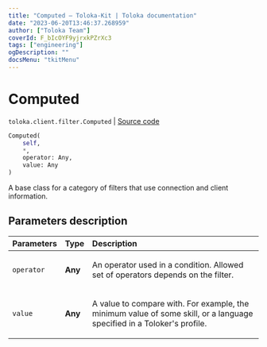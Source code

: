 ```yaml
---
title: "Computed — Toloka-Kit | Toloka documentation"
date: "2023-06-20T13:46:37.268959"
author: ["Toloka Team"]
coverId: F_bIcOYF9yjrxkPZrXc3
tags: ["engineering"]
ogDescription: ""
docsMenu: "tkitMenu"
---
```


# Computed

`toloka.client.filter.Computed` | [Source code](https://github.com/Toloka/toloka-kit/blob/v1.2.0/src/client/filter.py#L198)

```python
Computed(
    self,
    *,
    operator: Any,
    value: Any
)
```

A base class for a category of filters that use connection and client information.

## Parameters description

| Parameters | Type | Description |
| :----------| :----| :-----------|
`operator`|**Any**|<p>An operator used in a condition. Allowed set of operators depends on the filter.</p>
`value`|**Any**|<p>A value to compare with. For example, the minimum value of some skill, or a language specified in a Toloker's profile.</p>